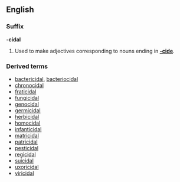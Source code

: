 ==English==
===Suffix===
'''-cidal'''

#Used to make adjectives corresponding to nouns ending in '''[[-cide]]'''.

===Derived terms===
*[[bactericidal]], [[bacteriocidal]]
*[[chronocidal]]
*[[fraticidal]]
*[[fungicidal]]
*[[genocidal]]
*[[germicidal]]
*[[herbicidal]]
*[[homocidal]]
*[[infanticidal]]
*[[matricidal]]
*[[patricidal]]
*[[pesticidal]]
*[[regicidal]]
*[[suicidal]]
*[[uxoricidal]]
*[[viricidal]]
